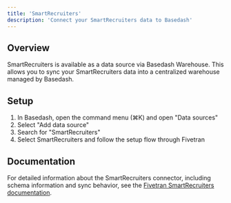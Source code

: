 ```yaml
---
title: 'SmartRecruiters'
description: 'Connect your SmartRecruiters data to Basedash'
---
```


## Overview

SmartRecruiters is available as a data source via Basedash Warehouse. This allows you to sync your SmartRecruiters data into a centralized warehouse managed by Basedash.

## Setup

1. In Basedash, open the command menu (⌘K) and open "Data sources"
2. Select "Add data source"
3. Search for "SmartRecruiters"
4. Select SmartRecruiters and follow the setup flow through Fivetran

## Documentation

For detailed information about the SmartRecruiters connector, including schema information and sync behavior, see the [Fivetran SmartRecruiters documentation](https://fivetran.com/docs/connectors/applications/smartrecruiters).
